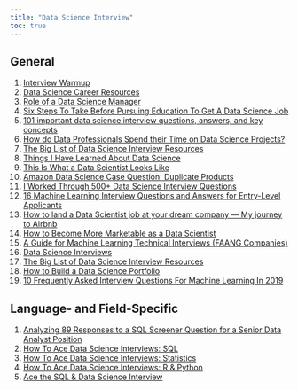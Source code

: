 ```yaml
---
title: "Data Science Interview"
toc: true
---
```


## General

1)  [Interview Warmup](https://grow.google/certificates/interview-warmup/)
2)  [Data Science Career Resources](https://github.com/cdeweyx/DS-Career-Resources)
3)  [Role of a Data Science Manager](https://medium.com/sequoia-capital/role-of-a-data-science-manager-2c69264511d3)
4)  [Six Steps To Take Before Pursuing Education To Get A Data Science Job](https://www.datascienceweekly.org/articles/six-steps-to-take-before-pursuing-education-to-get-a-data-science-job)
5)  [101 important data science interview questions, answers, and key concepts](https://datasciencedojo.com/blog/data-science-interview-questions/)
6)  [How do Data Professionals Spend their Time on Data Science Projects?](https://businessoverbroadway.com/2019/02/19/how-do-data-professionals-spend-their-time-on-data-science-projects/)
7)  [The Big List of Data Science Interview Resources](https://www.conordewey.com/blog/the-big-list-of-data-science-interview-resources/)
8)  [Things I Have Learned About Data Science](https://www.kdnuggets.com/2019/07/collection-things-learned-data-science.html)
9)  [This Is What a Data Scientist Looks Like](https://towardsdatascience.com/this-is-what-a-data-scientist-looks-like-aefa5c658d54)
10) [Amazon Data Science Case Question: Duplicate Products](https://towardsdatascience.com/amazon-data-science-case-question-duplicate-products-eec2f369a1bc)
11) [I Worked Through 500+ Data Science Interview Questions](https://towardsdatascience.com/i-worked-through-500-data-science-interview-questions-51e2e4dead9d)
12) [16 Machine Learning Interview Questions and Answers for Entry-Level Applicants](https://builtin.com/data-science/data-science-and-machine-learning-interview-questions)
13) [How to land a Data Scientist job at your dream company --- My journey to Airbnb](https://towardsdatascience.com/how-to-land-a-data-scientist-job-at-your-dream-company-my-journey-to-airbnb-f6a1e99892e8)
14) [How to Become More Marketable as a Data Scientist](https://cvcompiler.com/blog/how-to-become-more-marketable-as-a-data-scientist/)
15) [A Guide for Machine Learning Technical Interviews (FAANG Companies)](https://github.com/alirezadir/machine-learning-interview-enlightener/blob/main/README.md)
16) [Data Science Interviews](https://github.com/alexeygrigorev/data-science-interviews)
17) [The Big List of Data Science Interview Resources](https://www.conordewey.com/blog/the-big-list-of-data-science-interview-resources/)
18) [How to Build a Data Science Portfolio](https://towardsdatascience.com/how-to-build-a-data-science-portfolio-5f566517c79c)
19) [10 Frequently Asked Interview Questions For Machine Learning In 2019](https://analyticsindiamag.com/10-frequently-asked-interview-questions-for-machine-learning-in-2019/)

## Language- and Field-Specific

1)  [Analyzing 89 Responses to a SQL Screener Question for a Senior Data Analyst Position](https://mattmazur.com/2018/11/12/analyzing-89-responses-to-a-sql-screener-question-for-a-senior-data-analyst-position/)
2)  [How To Ace Data Science Interviews: SQL](https://towardsdatascience.com/how-to-ace-data-science-interviews-sql-b71de212e433)
3)  [How To Ace Data Science Interviews: Statistics](https://towardsdatascience.com/how-to-ace-data-science-interviews-statistics-f3d363ad47b)
4)  [How To Ace Data Science Interviews: R & Python](https://towardsdatascience.com/how-to-ace-data-science-interviews-r-python-3a49982000de)
5)  [Ace the SQL & Data Science Interview](https://datalemur.com/)
